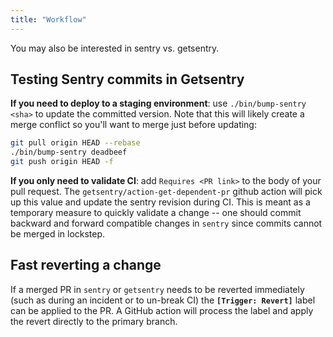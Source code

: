```yaml
---
title: "Workflow"
---
```


You may also be interested in <Link to="/sentry-vs-getsentry/">sentry vs. getsentry</Link>.


## Testing Sentry commits in Getsentry

**If you need to deploy to a staging environment**: use
`./bin/bump-sentry <sha>` to update the committed version.  Note that this will
likely create a merge conflict so you'll want to merge just before updating:

```bash
git pull origin HEAD --rebase
./bin/bump-sentry deadbeef
git push origin HEAD -f
```

**If you only need to validate CI**: add `Requires <PR link>` to the body of
your pull request.  The `getsentry/action-get-dependent-pr` github action will
pick up this value and update the sentry revision during CI.  This is meant as
a temporary measure to quickly validate a change -- one should commit backward
and forward compatible changes in `sentry` since commits cannot be merged in
lockstep.

## Fast reverting a change

If a merged PR in `sentry` or `getsentry` needs to be reverted immediately
(such as during an incident or to un-break CI) the **`[Trigger: Revert]`**
label can be applied to the PR.  A GitHub action will process the label and
apply the revert directly to the primary branch.
